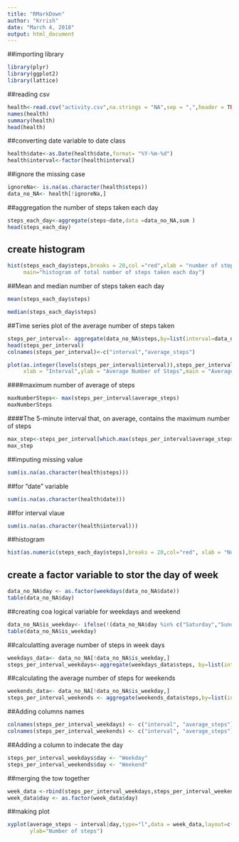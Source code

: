 ---
title: "RMarkDown"
author: "Krrish"
date: "March 4, 2018"
output: html_document
---


##importing library
```{r , echo=TRUE}
library(plyr)
library(ggplot2)
library(lattice)
```
##reading csv
```{r, echo=TRUE}
health<-read.csv("activity.csv",na.strings = "NA",sep = ",",header = TRUE)
names(health)
summary(health)
head(health)
```
##converting date variable to date class
```{r, echo=TRUE}
health$date<-as.Date(health$date,format= "%Y-%m-%d")
health$interval<-factor(health$interval)
```
##ignore the missing case
```{r, echo=TRUE}
ignoreNa<- is.na(as.character(health$steps))
data_no_NA<- health[!ignoreNa,]
```

##aggregation the number of steps taken each day
```{r, echo=TRUE}
steps_each_day<-aggregate(steps~date,data =data_no_NA,sum )
head(steps_each_day)
```

## create histogram 
```{r, echo=TRUE}
hist(steps_each_day$steps,breaks = 20,col ="red",xlab = "number of steps",ylab="Date",
     main="histogram of total number of steps taken each day")
```
##Mean and median number of steps taken each day
```{r, echo=TRUE}
mean(steps_each_day$steps)

median(steps_each_day$steps)
```
##Time series plot of the average number of steps taken
```{r, echo=TRUE}
steps_per_interval<- aggregate(data_no_NA$steps,by=list(interval=data_no_NA$interval),FUN=mean)
head(steps_per_interval)
colnames(steps_per_interval)<-c("interval","average_steps")

plot(as.integer(levels(steps_per_interval$interval)),steps_per_interval$average_steps,type = "l",
     xlab = "Interval",ylab = "Average Number of Steps",main = "Average Daliy Activity pattern",col="blue")
```

####maximum number of average of steps
```{r, echo=TRUE}
maxNumberSteps<- max(steps_per_interval$average_steps)
maxNumberSteps
```

####The 5-minute interval that, on average, contains the maximum number of steps
```{r, echo=TRUE}
max_step<-steps_per_interval[which.max(steps_per_interval$average_steps),]$interval
max_step
```
##imputing missing value
```{r, echo=TRUE}
sum(is.na(as.character(health$steps)))
```
##for "date" variable
```{r, echo=TRUE}
sum(is.na(as.character(health$date)))
```
##for interval vlaue
```{r, echo=TRUE}
sum(is.na(as.character(health$interval)))
```
##histogram
```{r, echo=TRUE}
hist(as.numeric(steps_each_day$steps),breaks = 20,col="red", xlab = "Number of steps",main = "histogram of total number taken each day")
```

## create a factor variable to stor the day of week
```{r, echo=TRUE}
data_no_NA$day <- as.factor(weekdays(data_no_NA$date))
table(data_no_NA$day)
```
##creating coa logical variable for weekdays and weekend
```{r, echo=TRUE}
data_no_NA$is_weekday<- ifelse(!(data_no_NA$day %in% c("Saturday","Sunday")),TRUE,FALSE)
table(data_no_NA$is_weekday)
```

##calculatting average number of steps in week days
```{r, echo=TRUE}
weekdays_data<- data_no_NA[!data_no_NA$is_weekday,]
steps_per_interval_weekdays<-aggregate(weekdays_data$steps, by=list(interval=weekdays_data$interval),FUN=mean)
```
##calculating the average number of steps for weekends
```{r, echo=TRUE}
weekends_data<- data_no_NA[!data_no_NA$is_weekday,]
steps_per_interval_weekends <- aggregate(weekends_data$steps,by=list(interval=weekends_data$interval),FUN=mean)
```


##Adding columns names
```{r, echo=TRUE}
colnames(steps_per_interval_weekdays) <- c("interval", "average_steps")
colnames(steps_per_interval_weekends) <- c("interval", "average_steps")
```
##Adding a column to indecate the day
```{r, echo=TRUE}
steps_per_interval_weekdays$day <- "Weekday"
steps_per_interval_weekends$day <- "Weekend"
```
##merging the tow together
```{r, echo=TRUE}
week_data <-rbind(steps_per_interval_weekdays,steps_per_interval_weekends)
week_data$day <- as.factor(week_data$day)
```
##making plot
```{r, echo=TRUE}
xyplot(average_steps ~ interval|day,type="l",data = week_data,layout=c(1,2),
       ylab="Number of steps")

```